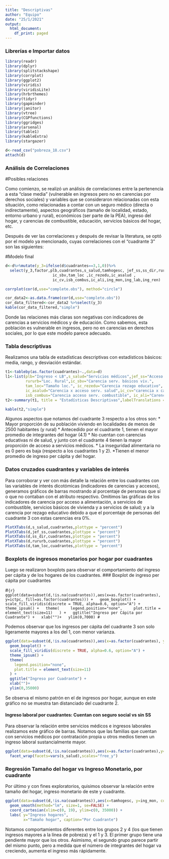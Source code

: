 ```yaml
---
title: "Descriptivas"
author: "Equipo"
date: "25/1/2021"
output:
  html_document:
    df_print: paged
---
```

### Librerías e Importar datos

```r
library(readr)
library(dplyr)
library(splitstackshape)
library(corrplot)
library(ggplot2)
library(viridis)
library(viridisLite)
library(hrbrthemes)
library(tidyr)
library(gapminder)
library(janitor)
library(vtree)
library(CGPfunctions)
library(ggridges)
library(arsenal)
library(table1)
library(kableExtra)
library(stargazer)

d<-read_csv("pobreza_18.csv")
attach(d)

```

### Análisis de Correlaciones

#Posibles relaciones

Como comienzo, se realizó un análisis de correlaciones entre la pertenencia a  esta "clase media" (vulnerable en ingresos pero no en carencias por derechos sociales) y variables que se consideraron relacionadas con esta situación, como relacionadas a contar con un seguro médico (directa o indirectamente), aspectos geográficos (tamaño de localidad, estado, entorno urbano y rural), económicos (ser parte de la PEA), ingreso del hogar, y carencias de combustible, educación, servicios básicos del hogar, etc.

Después de ver las correlaciones y después de revisar la literatura, se optó por el modelo ya mencionado, cuyas correlaciones con el "cuadrante 3" son las siguientes:

#Modelo final
```r
d<-d%>%mutate(y_3=ifelse(d$cuadrantes==3,1,0))%>%
  select(y_3,factor,plb,cuadrantes,s_salud,tamhogesc, jef_ss,ss_dir,rururb,
                     ic_sbv,tam_loc ,ic_rezedu,ic_asalud ,
                     ic_cv,isb_combus,ic_ali,ing_mon,ing_lab,ing_ren)

corrplot(cor(d,use="complete.obs"), method="circle")
```


```r
cor_data2<-as.data.frame(cor(d,use="complete.obs"))
cor_data_filtered<-cor_data2 %>%select(y_3)
kable(cor_data_filtered,"simple")
```

Donde las relaciones más claras son negativas con indicadores de carencias a servicios médicos y de educación. Como sabemos, esta población es vulnerable en ingresos, pero no en carencias en derechos sociales, por lo que este modelo parece adecuado. 

### Tabla descriptivas

Realizamos una tabla de estadísticas descriptivas con estadísticos básicos: media, rango, y desviación estándar. 

```r
t1<-tableby(as.factor(cuadrantes)~.,data=d)
l1<-list(plb="Ingreso < LB",s_salud="Servicios médicos",jef_ss="Acceso SS x jefatura",
         rururb="Loc. Rural",ic_sbv="Carencia serv. básicos viv.", 
         tam_loc="Tamaño loc.", ic_rezedu="Carencia rezago educativo",
         ic_asalud="Carencia x acceso serv. salud",ic_cv="carencia x calidad y esp. vivienda",
         isb_combus="Carencia acceso serv. combustible", ic_ali="Carencia acceso alimentación")
t2<-summary(t1, title = "Estadísticas Descriptivas",labelTranslations = l1)

kable(t2,"simple")
```

Algunos aspectos que notamos del cuadrante 3 respecto a los otros son:
* Mayor proporción de su población viviendo en localidades de menos de 2500 habitantes (y rural)
* Antecedido por el cuadrante 1, tienen el mayor promedio de integrantes del hogar (4.1)
* No cuentan con carencias educativas ni de salud, y junto con el cuadrante 4 tienen la mayor proporción de acceso a servicios médicos. 
* La inseguridad alimentaria no es 0 pero es baja (respecto a los cuadrantes 1 y 2).
*Tienen el menor promedio de ingreso per cápita y del hogar.


### Datos cruzados cuadrantes y variables de interés 

Para corroborar y ver con más detalle la relación entre los cuadrantes con las variables de interés dicotómicas (indicadores de carencias y accesos), generamos gráficos de barras mostrando al porcentaje de personas que sí o que no contaban con el atributo respectivo. Omitimos las gráficas de los indicadores de carencia por acceso a alimentación, a servicios de combustible, servicios básicos de vivienda y a servicios de salud; y a la carencia por rezago educativo debido a que el porcentaje de personas del cuadrante 3 con estas carencias era 0%. 

```r
PlotXTabs(d,s_salud,cuadrantes,plottype = "percent")
PlotXTabs(d,jef_ss,cuadrantes,plottype = "percent")
PlotXTabs(d,ss_dir,cuadrantes,plottype = "percent")
PlotXTabs(d,rururb,cuadrantes,plottype = "percent")
PlotXTabs(d,tam_loc,cuadrantes,plottype = "percent")
```


### Boxplots de ingresos monetarios por hogar por cuadrantes

Luego se realizaron boxplots para observar el comportamiento del ingreso per cápita y de los hogares de los cuadrantes. 
### Boxplot de ingreso per cápita por cuadrantes

#```{r}
ggplot(data=subset(d,!is.na(cuadrantes)),aes(x=as.factor(cuadrantes), y=ictpc, fill=as.factor(cuadrantes))) +
  geom_boxplot() +
  scale_fill_viridis(discrete = TRUE, alpha=0.6, option="A") +
  theme_ipsum() +
  theme(
    legend.position="none",
    plot.title = element_text(size=11)
  ) +
  ggtitle("Ingreso per Cápita por Cuadrante") +
  xlab("")+
  ylim(0,7000)
#```

Podemos observar que los ingresos per cápita del cuadrante 3 son solo ligeramente mayores a los del 1, con menor varianza. 

```r
ggplot(data=subset(d,!is.na(cuadrantes)),aes(x=as.factor(cuadrantes), y=ing_mon, fill=as.factor(cuadrantes))) +
  geom_boxplot() +
  scale_fill_viridis(discrete = TRUE, alpha=0.6, option="A") +
  theme_ipsum() +
  theme(
    legend.position="none",
    plot.title = element_text(size=11)
  ) +
  ggtitle("Ingreso por Cuadrante") +
  xlab("")+
  ylim(0,35000)
```

Se observa el mismo patrón en el de ingresos por hogar, aunque en este gráfico no se muestra tan distanciado del cuadrante 2.


#### Ingreso laboral por cuadrantes: Cuentan con seguro social vs sin SS

Para observar la relación entre servicios médicos e ingresos laborales realizamos este gráfico de barras. Notamos que las familias que cuentan con servicios médicos por contratación propia u otros medios tienen un ingreso laboral sustancialmente mayor. 

```r
ggplot(data=subset(d,!is.na(cuadrantes)),aes(x=as.factor(cuadrantes),y=ing_lab))+geom_bar(stat='identity')+
  facet_wrap(facets=vars(s_salud),scales="free_y")
```

### Regresión Tamaño del hogar vs Ingreso Monetario, por cuadrante

Por último y con fines exploratorios, quisimos observar la relación entre tamaño del hogar, ingreso monetario de este y cuadrante. 

```r
ggplot(data=subset(d,!is.na(cuadrantes)),aes(x=tamhogesc, y=ing_mon, col=as.factor(cuadrantes))) + 
  geom_smooth(method="lm", size=1, se=FALSE) + 
  coord_cartesian(xlim=c(0, 19), ylim=c(0, 35000)) + 
  labs( y="Ingreso hogares",
        x="Tamaño hogar", caption="Por Cuadrante")
```

Notamos comportamientos diferentes entre los grupos 2 y 4 (los que tienen ingresos mayores a la línea de pobreza) y el 1 y 3. El primer grupo tiene una pendiente mayor que los otros. Asimismo, el segundo grupo parece partir del mismo punto, pero a medida que el número de integrantes del hogar va creciendo, aumenta el ingreso más rápidamente. 




